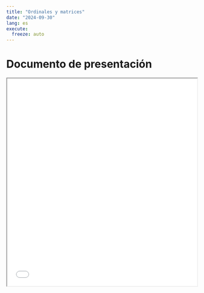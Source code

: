 ```yaml
---
title: "Ordinales y matrices"
date: "2024-09-30"
lang: es
execute:
  freeze: auto 
---
```


# Documento de presentación

<iframe src=/slides/10-bivariada3.html height="550" width=100% allowfullscreen="true">
</iframe> 



